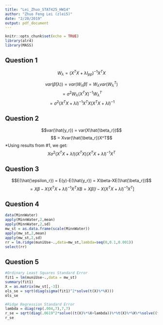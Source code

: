 ```yaml
---
title: "Lei_Zhuo_STAT425_HW14"
author: "Zhuo Feng Lei (zlei5)"
date: "2/20/2019"
output: pdf_document
---
```


```r
knitr::opts_chunk$set(echo = TRUE)
library(alr4)
library(MASS)
```

## Question 1 
$$W_\lambda = (X^TX+\lambda I_{pp})^{-1}X^TX$$

$$var(\hat{\beta}(\lambda)) = var(W_\lambda\hat{\beta}) = W_\lambda var(W^T_\lambda)$$
$$ = \sigma^2W_\lambda(X^TX)^{-1}W^T_\lambda$$
$$ = \sigma^2(X^TX+\lambda I)^{-1}X^TX(X^TX+\lambda I )^{-1}$$

## Question 2 
$$var(\hat{y_r}) = var(X\hat{\beta_r})$$
$$ = Xvar(\hat{\beta_r})X^T$$ *Using results from #1, we get:
$$X\sigma^2(X^TX+\lambda I)(X^TX)(X^TX+\lambda I)^{-1}X^T$$

## Question 3 
$$E(\hat{\epsilon_r}) = E(y)-E(\hat{y_r}) = X\beta-XE(\hat{\beta_r})$$
$$ = X\beta-X(X^TX+\lambda I)^{-1}X^TXB = X\beta[I-X(X^TX+\lambda I)^{-1}X^T]$$

## Question 4
```r
data(MinnWater)
apply(MinnWater,2,mean)
apply(MinnWater,2,sd)
mw_st = as.data.frame(scale(MinnWater))
apply(mw_st,2,mean)
apply(mw_st,2,sd)
rr = lm.ridge(muniUse~.,data=mw_st,lambda=seq(0,0.1,0.001))
select(rr)
```

## Question 5 
```r
#Ordinary Least Squares Standard Error
fit1 = lm(muniUse~.,data = mw_st)
summary(fit1)
X = as.matrix(mw_st[,-3])
ols_se = sqrt(diag(sigma(fit1)^2*solve(t(X)%*%X)))
ols_se
```

```r
#Ridge Regression Standard Error
lambda = diag(rep(.004,7),7,7)
r_se = sqrt(diag(.0619^2*solve((t(X)%*%X+lambda))%*%t(X)%*%X%*%solve((t(X)%*%X+lambda))))
r_se
```

